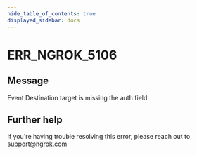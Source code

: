```yaml
---
hide_table_of_contents: true
displayed_sidebar: docs
---
```



# ERR_NGROK_5106

## Message

Event Destination target is missing the auth field.

<ErrorDetails error="err_ngrok_5106" />

## Further help

If you're having trouble resolving this error, please reach out to [support@ngrok.com](mailto:support@ngrok.com?subject=Help%20with%20ERR_NGROK_5106)
